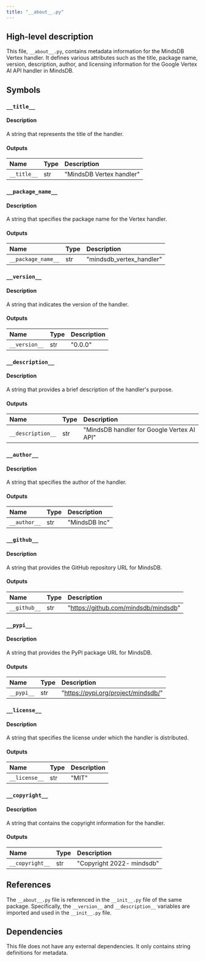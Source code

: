 ```yaml
---
title: "__about__.py"
---
```


## High-level description
This file, `__about__.py`, contains metadata information for the MindsDB Vertex handler. It defines various attributes such as the title, package name, version, description, author, and licensing information for the Google Vertex AI API handler in MindsDB.

## Symbols

### `__title__`
#### Description
A string that represents the title of the handler.

#### Outputs
| Name | Type | Description |
|:-----|:-----|:------------|
| `__title__` | str | "MindsDB Vertex handler" |

### `__package_name__`
#### Description
A string that specifies the package name for the Vertex handler.

#### Outputs
| Name | Type | Description |
|:-----|:-----|:------------|
| `__package_name__` | str | "mindsdb_vertex_handler" |

### `__version__`
#### Description
A string that indicates the version of the handler.

#### Outputs
| Name | Type | Description |
|:-----|:-----|:------------|
| `__version__` | str | "0.0.0" |

### `__description__`
#### Description
A string that provides a brief description of the handler's purpose.

#### Outputs
| Name | Type | Description |
|:-----|:-----|:------------|
| `__description__` | str | "MindsDB handler for Google Vertex AI API" |

### `__author__`
#### Description
A string that specifies the author of the handler.

#### Outputs
| Name | Type | Description |
|:-----|:-----|:------------|
| `__author__` | str | "MindsDB Inc" |

### `__github__`
#### Description
A string that provides the GitHub repository URL for MindsDB.

#### Outputs
| Name | Type | Description |
|:-----|:-----|:------------|
| `__github__` | str | "https://github.com/mindsdb/mindsdb" |

### `__pypi__`
#### Description
A string that provides the PyPI package URL for MindsDB.

#### Outputs
| Name | Type | Description |
|:-----|:-----|:------------|
| `__pypi__` | str | "https://pypi.org/project/mindsdb/" |

### `__license__`
#### Description
A string that specifies the license under which the handler is distributed.

#### Outputs
| Name | Type | Description |
|:-----|:-----|:------------|
| `__license__` | str | "MIT" |

### `__copyright__`
#### Description
A string that contains the copyright information for the handler.

#### Outputs
| Name | Type | Description |
|:-----|:-----|:------------|
| `__copyright__` | str | "Copyright 2022- mindsdb" |

## References
The `__about__.py` file is referenced in the `__init__.py` file of the same package. Specifically, the `__version__` and `__description__` variables are imported and used in the `__init__.py` file.

## Dependencies
This file does not have any external dependencies. It only contains string definitions for metadata.